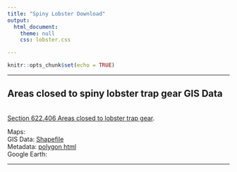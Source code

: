 ```yaml
---
title: "Spiny Lobster Download"
output:
  html_document:
    theme: null
    css: lobster.css

---
```


```r
knitr::opts_chunk$set(echo = TRUE)
```
***


## Areas closed to spiny lobster trap gear GIS Data
<br>
<a target= '_blank' href="http://sero.nmfs.noaa.gov/maps_gis_data/fisheries/gom/documents/lobster_trap.txt">Section 622.406 Areas closed to lobster trap gear</a>.




Maps:
<br>
GIS Data: <a href="http://portal.gulfcouncil.org/AreasClosedtoLobsterTraps/lobster_trap_gear.zip">Shapefile</a>
<br>
Metadata: <a href="http://sero.nmfs.noaa.gov/maps_gis_data/fisheries/gom/geodata/lobster_trap_gear_po.htm">polygon html</a> 
<br>
Google Earth: 

***
